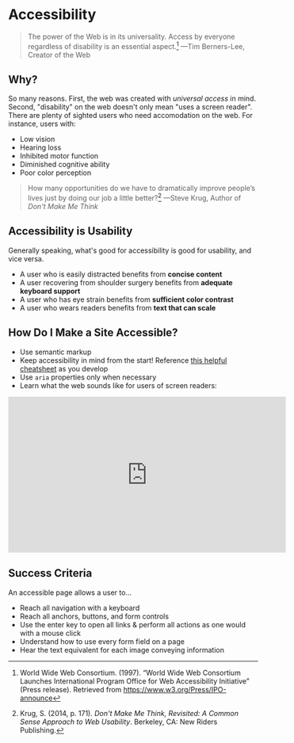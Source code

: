 # Accessibility

> The power of the Web is in its universality. Access by everyone
> regardless of disability is an essential aspect.[^1]
> —Tim Berners-Lee, Creator of the Web 

## Why?
So many reasons. First, the web was created with *universal access* in mind.
Second, "disability" on the web doesn't only mean "uses a screen reader". There
are plenty of sighted users who need accomodation on the web. For instance,
users with:

- Low vision
- Hearing loss
- Inhibited motor function
- Diminished cognitive ability
- Poor color perception

> How many opportunities do we have to dramatically improve people’s lives
> just by doing our job a little better?[^2] —Steve Krug,
> Author of _Don't Make Me Think_

## Accessibility is Usability
Generally speaking, what's good for accessibility is good for usability, and
vice versa.

- A user who is easily distracted benefits from **concise content**
- A user recovering from shoulder surgery benefits from **adequate keyboard
  support**
- A user who has eye strain benefits from **sufficient color contrast**
- A user who wears readers benefits from **text that can scale**

## How Do I Make a Site Accessible?
- Use semantic markup
- Keep accessibility in mind from the start! Reference
  [this helpful cheatsheet](https://moritzgiessmann.de/accessibility-cheatsheet/)
  as you develop
- Use `aria` properties only when necessary
- Learn what the web sounds like for users of screen readers:

<div style="text-align: center;">
  <iframe width="560" height="315" src="https://www.youtube-nocookie.com/embed/OUDV1gqs9GA?start=667" frameborder="0" allow="accelerometer; autoplay; encrypted-media; gyroscope; picture-in-picture" allowfullscreen></iframe>
</div>

## Success Criteria
An accessible page allows a user to…

- Reach all navigation with a keyboard
- Reach all anchors, buttons, and form controls
- Use the enter key to open all links & perform all actions as one would
  with a mouse click
- Understand how to use every form field on a page
- Hear the text equivalent for each image conveying information

[^1]: World Wide Web Consortium. (1997). “World Wide Web Consortium Launches
      International Program Office for Web Accessibility Initiative”
      (Press release). Retrieved from https://www.w3.org/Press/IPO-announce
[^2]: Krug, S. (2014, p. 171). _Don't Make Me Think, Revisited: A Common Sense
      Approach to Web Usability_. Berkeley, CA: New Riders Publishing.

